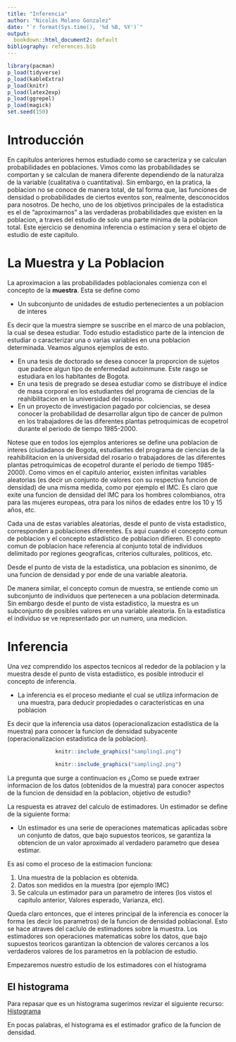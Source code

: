 ```yaml
---
title: "Inferencia"
author: "Nicolás Molano Gonzalez"
date: "`r format(Sys.time(), '%d %B, %Y')`"
output:
  bookdown::html_document2: default
bibliography: references.bib  
---
```


```r
library(pacman)
p_load(tidyverse)
p_load(kableExtra)
p_load(knitr)
p_load(latex2exp)   
p_load(ggrepel)
p_load(magick)
set.seed(150)
```

# Introducción

En capitulos anteriores hemos estudiado como se caracteriza y se calculan probabilidades en poblaciones. Vimos como las probabilidades se comportan y se calculan de manera diferente dependiendo de la naturalza de la variable (cualitativa o cuantitativa). Sin embargo, en la pratica, la poblacion no se conoce de manera total, de tal forma que, las funciones de densidad o probabilidades de ciertos eventos son, realmente, desconocidos para nosotros. De hecho, uno de los objetivos principales de la estadistica es el de "aproximarnos" a las verdaderas probabilidades que existen en la poblacion, a traves del estudio de solo una parte minima de la poblacion total. Este ejercicio se denomina inferencia o estimacion y sera el objeto de estudio de este capitulo.

# La Muestra y La Poblacion

La aproximacion a las probabilidades poblacionales comienza con el concepto de la **muestra**. Esta se define como 

* Un subconjunto de unidades de estudio pertenecientes a un poblacion de interes

Es decir que la muestra siempre se suscribe en el marco de una poblacion, la cual se desea estudiar. Todo estudio estadistico parte de la intencion de estudiar o caracterizar una o varias variables en una poblacion determinada. Veamos algunos ejemplos de esto.

* En una tesis de doctorado se desea conocer la proporcion de sujetos que padece algun tipo de enfermedad autoinmune. Este rasgo se estudiara en los habitantes de Bogota.
* En una tesis de pregrado se desea estudiar como se distribuye el indice de masa corporal en los estudiantes del programa de ciencias de la reahibilitacion en la universidad del rosario.
* En un proyecto de investigacion pagado por colciencias, se desea conocer la probabilidad de desarrollar algun tipo de cancer de pulmon en los trabajadores de las diferentes plantas petroquimicas de ecopetrol durante el periodo de tiempo 1985-2000.

Notese que en todos los ejemplos anteriores se define una poblacion de interes (ciudadanos de Bogota, estudiantes del programa de ciencias de la reahibilitacion en la universidad del rosario o trabajadores de las diferentes plantas petroquimicas de ecopetrol durante el periodo de tiempo 1985-2000). Como vimos en el capitulo anterior, existen infinitas variables aleatorias (es decir un conjunto de valores con su respectiva funcion de densidad) de una misma medida, como por ejemplo el IMC. Es claro que exite una funcion de densidad del IMC para los hombres colombianos, otra para las mujeres europeas, otra para los niños de edades entre los 10 y 15 años, etc. 

Cada una de estas variables aleatorias, desde el punto de vista estadistico, corresponden a poblaciones diferentes. Es aqui cuando el concepto comun de poblacion y el concepto estadistico de poblacion difieren. El concepto comun de poblacion hace referencia al conjunto total de individuos delimitado por regiones geograficas, criterios culturales, politicos, etc. 

Desde el punto de vista de la estadistica, una poblacion es sinonimo, de una funcion de densidad y por ende de una variable aleatoria.

De manera similar, el concepto comun de muestra, se entiende como un subconjunto de individuos que pertenecen a una poblacion determinada. Sin embargo desde el punto de vista estadistico, la muestra es un subconjunto de posibles valores en una variable aleatoria. En la estadistica el individuo se ve representado por un numero, una medicion.

# Inferencia

Una vez comprendido los aspectos tecnicos al rededor de la poblacion y la muestra desde el punto de vista estadistico, es posible introducir el concepto de inferencia.

* La inferencia es el proceso mediante el cual se utiliza informacion de una muestra, para deducir propiedades o caracteristicas en una poblacion

Es decir que la inferencia usa datos (operacionalizacion estadistica de la muestra) para conocer la funcion de densidad subyacente (operacionalizacion estadistica de la poblacion).

<center>
```r
knitr::include_graphics("sampling1.png")
```
```r
knitr::include_graphics("sampling2.png")
```
</center>

La pregunta que surge a continuacion es ¿Como se puede extraer informacion de los datos (obtenidos de la muestra) para conocer aspectos de la funcion de densidad en la poblacion, objetivo de estudio?

La respuesta es atravez del calculo de estimadores. Un estimador se define de la siguiente forma:

* Un estimador es una serie de operaciones matematicas aplicadas sobre un conjunto de datos, que bajo supuestos teoricos, se garantiza la obtencion de un valor aproximado al verdadero parametro que desea estimar.

Es asi como el proceso de la estimacion funciona:

1. Una muestra de la poblacion es obtenida.
2. Datos son medidos en la muestra (por ejemplo IMC)
3. Se calcula un estimador para un parametro de interes (los vistos el capitulo anterior, Valores esperado, Varianza, etc).

Queda claro entonces, que el interes principal de la inferencia es conocer la forma (es decir los parametros) de la funcion de densidad poblacional. Esto se hace atraves del caclulo de estimadores sobre la muestra. Los estimadores son operaciones matematicas sobre los datos, que bajo supuestos teoricos garantizan la obtencion de valores cercanos a los verdaderos valores de los parametros en la poblacion de estudio.

Empezaremos nuestro estudio de los estimadores con el histograma

## El histograma

Para repasar que es un histograma sugerimos revizar el siguiente recurso: [Histograma](https://es.wikipedia.org/wiki/Histograma#:~:text=En%20estad%C3%ADstica%2C%20un%20histograma%20es,frecuencia%20de%20los%20valores%20representados.)

En pocas palabras, el histograma es el estimador grafico de la funcion de densidad.


